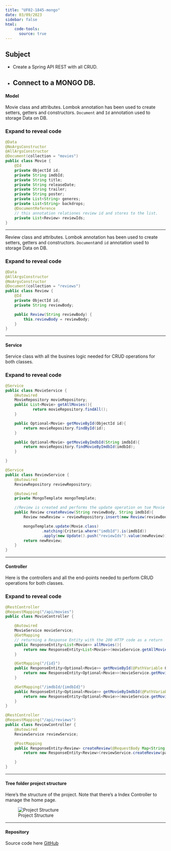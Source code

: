 ```yaml
---
title: "UF02-1845-mongo"
date: 03/09/2023
sidebar: false
html: 
    code-tools:
      source: true
---
```


## Subject

* Create a Spring API REST with all CRUD.
* Connect to a MONGO DB.
---


#### Model

Movie class and attributes. Lombok annotation has been used to create setters, getters and constructors.
`Document` and `Id` annotation used to storage Data on DB.

::: {.callout-note collapse="true"}
### Expand to reveal code
``` .java
@Data
@NoArgsConstructor
@AllArgsConstructor
@Document(collection = "movies")
public class Movie {
    @Id
    private ObjectId id;
    private String imdbId;
    private String title;
    private String releaseDate;
    private String trailer;
    private String poster;
    private List<String> generes;
    private List<String> backdrops;
    @DocumentReference
    // this annotation relationes review id and stores to the list.
    private List<Review> reviewIds;
}
```
:::
---

Review class and attributes. Lombok annotation has been used to create setters, getters and constructors.
`Document`and `id` annotation used to storage Data on DB.

::: {.callout-note collapse="true"}
### Expand to reveal code
``` .java
@Data
@AllArgsConstructor
@NoArgsConstructor
@Document(collection = "reviews")
public class Review {
    @Id
    private ObjectId id;
    private String reviewBody;

    public Review(String reviewBody) {
        this.reviewBody = reviewBody;
    }
}
```
:::
---


#### Service 

Service class with all the busines logic needed for CRUD operations for both classes.

::: {.callout-note collapse="true"}
### Expand to reveal code
``` .java
@Service
public class MovieService {
    @Autowired
    MovieRepository movieRepository;
    public List<Movie> getAllMovies(){
            return movieRepository.findAll();
    }

    public Optional<Movie> getMovieById(ObjectId id){
        return movieRepository.findById(id);
    }

    public Optional<Movie> getMovieByImdbId(String imdbId){
        return movieRepository.findMovieByImdbId(imdbId);
    }

}

@Service
public class ReviewService {
    @Autowired
    ReviewRepository reviewRepository;

    @Autowired
    private MongoTemplate mongoTemplate;

    //Review is created and performs the update operation on tue Movie object
    public Review createReview(String reviewBody, String imdbId){
        Review newReview = reviewRepository.insert(new Review(reviewBody));

        mongoTemplate.update(Movie.class)
                .matching(Criteria.where("imdbId").is(imdbId))
                .apply(new Update().push("reviewIds").value(newReview)).first();
        return newReview;
    }
}

```
:::

--- 

#### Controller 

Here is the controllers and all the end-points needed to perform CRUD operations for both classes.

::: {.callout-note collapse="true"}
### Expand to reveal code
``` .java
@RestController
@RequestMapping("/api/movies")
public class MovieController {

    @Autowired
    MovieService movieService;
    @GetMapping
    // returning a Response Entity with the 200 HTTP code as a return
    public ResponseEntity<List<Movie>> allMovies(){
        return new ResponseEntity<List<Movie>>(movieService.getAllMovies(), HttpStatus.OK);
    }

    @GetMapping("/{id}")
    public ResponseEntity<Optional<Movie>> getMovieById(@PathVariable ObjectId id){
        return new ResponseEntity<Optional<Movie>>(movieService.getMovieById(id), HttpStatus.OK);
    }

    @GetMapping("/imdbId/{imdbId}")
    public ResponseEntity<Optional<Movie>> getMovieByImdbId(@PathVariable String imdbId){
        return new ResponseEntity<Optional<Movie>>(movieService.getMovieByImdbId(imdbId), HttpStatus.OK);
    }
}

@RestController
@RequestMapping("/api/reviews")
public class ReviewController {
    @Autowired
    ReviewService reviewService;

    @PostMapping
    public ResponseEntity<Review> createReview(@RequestBody Map<String, String> payload){
        return new ResponseEntity<Review>(reviewService.createReview(payload.get("reviewBody"), payload.get("imdbId")), HttpStatus.CREATED);

    }
}

```
:::

---

#### Tree folder project structure

Here's the structure of the project. Note that there's a Index Controller to manage the home page.

![Project Structure](/imgs/school/schoolManagerTree.png){.preview-image}

---

#### Repository

Source code here [GitHub](https://github.com/vcalvache/springboot_labs/tree/main/movie-review)
